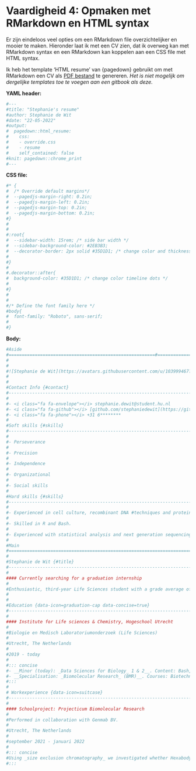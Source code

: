 # Vaardigheid 4: Opmaken met RMarkdown en HTML syntax

Er zijn eindeloos veel opties om een RMarkdown file overzichtelijker en mooier te maken. Hieronder laat ik met een CV zien, dat ik overweg kan met RMarkdown syntax en een RMarkdown kan koppelen aan een CSS file met HTML syntax.

Ik heb het template 'HTML resume' van {pagedown} gebruikt om met RMarkdown een CV als [PDF bestand](https://github.com/stephaniedewit/stephaniedewit.github.io/blob/main/cv_pagedown.pdf) te genereren. _Het is niet mogelijk om dergelijke templates toe te voegen aan een gitbook als deze._ 

__YAML header:__

```r
#---
#title: "Stephanie's resume"
#author: Stephanie de Wit
#date: "22-05-2022"
#output:
#  pagedown::html_resume:
#    css: 
#    - override.css
#    - resume
#    self_contained: false
#knit: pagedown::chrome_print
#---
```

__CSS file:__

```r
#* {
#  /* Override default margins*/
#  --pagedjs-margin-right: 0.2in;
#  --pagedjs-margin-left: 0.2in;
#  --pagedjs-margin-top: 0.2in;
#  --pagedjs-margin-bottom: 0.2in;
#}
#
#
#:root{
#  --sidebar-width: 15rem; /* side bar width */
#  --sidebar-background-color: #2EB3B3;
#  --decorator-border: 2px solid #35D1D1; /* change color and thickness of timeline */
#
#}
#
#.decorator::after{
#  background-color: #35D1D1; /* change color timeline dots */
#
#}
#
#
#/* Define the font family here */
#body{
#  font-family: "Roboto", sans-serif;
#
#}
```

__Body:__

```r
#Aside
#========================================================#========================
#
#
#![Stephanie de Wit](https://avatars.githubusercontent.com/u/103999467?s=400&u=9d6a4da194685107008731008461da14c27693fa&v=4){width=90%}
#
#
#Contact Info {#contact}
#--------------------------------------------------------------------------------
#
#- <i class="fa fa-envelope"></i> stephanie.dewit@student.hu.nl
#- <i class="fa fa-github"></i> [github.com/stephaniedewit](https://github.com/stephaniedewit)
#- <i class="fa fa-phone"></i> +31 6********
#
#Soft skills {#skills}
#--------------------------------------------------------------------------------
#
#- Perseverance
#
#- Precision
#
#- Independence
#
#- Organizational
#
#- Social skills
#
#Hard skills {#skills}
#--------------------------------------------------------------------------------
#
#- Experienced in cell culture, recombinant DNA #techniques and protein analysis.
#
#- Skilled in R and Bash.
#
#- Experienced with statistical analysis and next generation sequencing data analysis.
#
#Main
#================================================================================
#
#Stephanie de Wit {#title}
#--------------------------------------------------------------------------------
#
#### Currently searching for a graduation internship
#
#Enthusiastic, third-year Life Sciences student with a grade average of 8.8, looking for a challenging graduation internship. I am fond of study material about genetics, immunology and tumor cell biology and enjoy working with recombinant DNA techniques, cell culture and protein chromatography. It is my ambition to conduct research into the origin, prevention and control of diseases as a molecular biologist.
#
#
#Education {data-icon=graduation-cap data-concise=true}
#--------------------------------------------------------------------------------
#
#### Institute for Life sciences & Chemistry, Hogeschool Utrecht
#
#Biologie en Medisch Laboratoriumonderzoek (Life Sciences)
#
#Utrecht, The Netherlands
#
#2019 - today
#
#::: concise
#- __Minor (today): _Data Sciences for Biology_ 1 & 2__. Content: Bash, _next generation sequencing_, RStudio, _RNA-sequencing_, _metagenomics_, GitHub, SQL. 
#- __Specialisation: _Biomolecular Research_ (BMR)__. Courses: Biotechnologie, Projecticum _Biomolecular Research_, Practicum Moleculaire Biologie, _Advanced Labtools_, Tumorcelbiologie.
#:::
#
# Workexperience {data-icon=suitcase}
#--------------------------------------------------------------------------------
#
#### Schoolproject: Projecticum Biomolecular Research
#
#Performed in collaboration with Genmab BV.
#
#Utrecht, The Netherlands
#
#september 2021 - januari 2022
#
#::: concise 
#Using _size exclusion chromatography_ we investigated whether Hexabody® antibodies have a lower tendency to hexamerize after oxidation.
#:::
```


